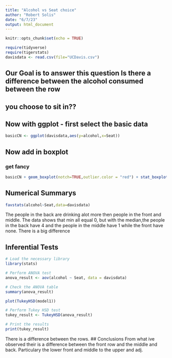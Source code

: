 ```yaml
---
title: "Alcohol vs Seat choice"
author: "Robert Solis"
date: "6/7/23"
output: html_document
---
```


```r
knitr::opts_chunk$set(echo = TRUE)
```

```r
require(tidyverse)
require(tigerstats)
davisdata <- read.csv(file="UCDavis.csv")
```
## Our Goal is to answer this question Is there a difference between the alcohol consumed between the row
## you choose to sit in??

## Now with ggplot - first select the basic data

```r
basicCN <- ggplot(davisdata,aes(y=alcohol,x=Seat))
```
## Now add in boxplot


  
  
### get fancy  

```r
basicCN + geom_boxplot(notch=TRUE,outlier.color = "red") + stat_boxplot(geom ='errorbar') + labs(title="Fancy notch boxplot \n with 2 lines")
```

## Numerical Summarys 

```r
favstats(alcohol~Seat,data=davisdata)
```
The people in the back are drinking alot more then people in the front and middle. The data shows that min all equal 0, but with the median,the people in the back have 4 and the people in the middle have 1 while the front have none. There is a big difference 

## Inferential Tests

```r
# Load the necessary library
library(stats)

# Perform ANOVA test
anova_result <- aov(alcohol ~ Seat, data = davisdata)

# Check the ANOVA table
summary(anova_result)

```
```r
plot(TukeyHSD(model1))
```


```r
# Perform Tukey HSD test
tukey_result <- TukeyHSD(anova_result)

# Print the results
print(tukey_result)

```


There is a difference between the rows. 
## Conclusions
 From what ive observed their is a difference between the front row and the middle and back. Particulary the lower front and middle to the upper and adj.

